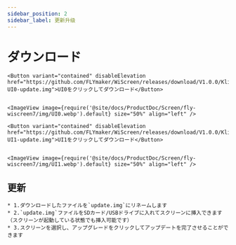 ```yaml
---
sidebar_position: 2
sidebar_label: 更新升级
---
```


# ダウンロード
    <Button variant="contained" disableElevation href="https://github.com/FLYmaker/WiScreen/releases/download/V1.0.0/Klipper-UI0-update.img">UI0をクリックしてダウンロード</Button>
    

    <ImageView image={require('@site/docs/ProductDoc/Screen/fly-wiscreen7/img/UI0.webp').default} size="50%" align="left" />

    <Button variant="contained" disableElevation href="https://github.com/FLYmaker/WiScreen/releases/download/V1.0.0/Klipper-UI1-update.img">UI1をクリックしてダウンロード</Button>
   

    <ImageView image={require('@site/docs/ProductDoc/Screen/fly-wiscreen7/img/UI1.webp').default} size="50%" align="left" />

## 更新
    * 1.ダウンロードしたファイルを`update.img`にリネームします
    * 2.`update.img`ファイルをSDカード/USBドライブに入れてスクリーンに挿入できます（スクリーンが起動している状態でも挿入可能です）
    * 3.スクリーンを選択し、アップグレードをクリックしてアップデートを完了させることができます